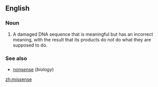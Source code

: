 ==English==

===Noun===
{{en-noun|s|-}}

# {{context|biology}} A damaged DNA sequence that is meaningful but has an incorrect meaning, with the result that its products do not do what they are supposed to do.

===See also===
*[[nonsense]] (''biology'')

[[zh:missense]]